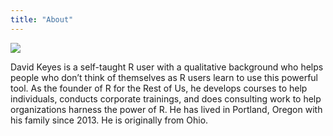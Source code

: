 ```yaml
---
title: "About"
---
```


![](david.jpg)

David Keyes is a self-taught R user with a qualitative background who helps people who don't think of themselves as R users learn to use this powerful tool. As the founder of R for the Rest of Us, he develops courses to help individuals, conducts corporate trainings, and does consulting work to help organizations harness the power of R. He has lived in Portland, Oregon with his family since 2013. He is originally from Ohio.